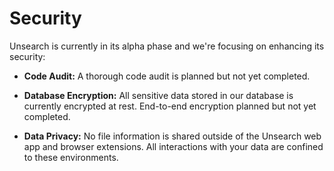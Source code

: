 # Security

Unsearch is currently in its alpha phase and we're focusing on enhancing its security:

- **Code Audit:**
  A thorough code audit is planned but not yet completed.

- **Database Encryption:** All sensitive data stored in our database is currently encrypted at rest. End-to-end encryption planned but not yet completed.

- **Data Privacy:** No file information is shared outside of the Unsearch web app and browser extensions. All interactions with
  your data are confined to these environments.
